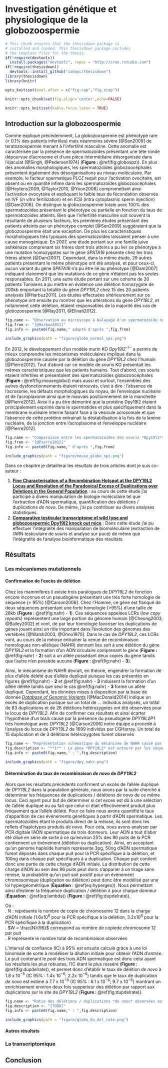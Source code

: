 # Investigation génétique et physiologique de la globozoospermie {#globo}  

```r
# This chunk ensures that the thesisdown package is
# installed and loaded. This thesisdown package includes
# the template files for the thesis.
if(!require(devtools))
  install.packages("devtools", repos = "http://cran.rstudio.com")
if(!require(thesisdown))
  devtools::install_github("ismayc/thesisdown")
library(thesisdown)
library(knitr)

opts_knit$set(eval.after = c("fig.cap","fig.scap"))

knitr::opts_chunk$set(fig.align='center',echo=FALSE)

knitr::opts_knit$set(kable.force.latex = TRUE)

```

## Introduction sur la globozoospermie  

Comme expliqué précédemment, La globozoospermie est phénotype rare (< 0.1% des patients infertiles) mais néanmoins sévère [@Sen2009] de teratozoospermie menant à l'infertilité masculine. Cette anomalie est caractérisée par la présence de spermatozoïdes présentant une tête ronde dépourvue d'acrosome et d'une pièce intermédiaire désorganisée dans l'éjaculat [@Singh, @Pedersen1974] (**Figure : **\@ref(fig:globospz)). En plus des anomalies morphologiques, les spermatozoïdes globozoocéphales présentent également des désorganisations au niveau moléculaire. Par exemple, le facteur spermatique PLC$\zeta$ requit pour l'activation ovocitaire, est absent ou en quantité infime dans les spermatozoïdes globozoocéphales [@Heytens2009, @Taylor2010, @Yoon2008] compromettant ainsi l'activation ovocytaire et expliquant le faible taux de fécondation observés en IVF (*in vitro* fertilization) et en ICSI (intra cytoplasmic sperm injection) [@Dam2006]. On distingue la globozoospermie totale avec 100% des spermatozoïdes présentant le phénotype ou partielle en fonction du taux de spermatozoïdes atteints. Bien que l'infertilité masculine soit souvent la résultante de plusieurs facteurs, les premières études présentant des patients atteints par un phénotype complet [@Sen2009] suggéraient que la globozoospermie était une exception. De plus les caractéristiques morphologiques très typiques des spermatozoïdes laissaient penser à une cause monogénique. En 2007, une étude portant sur une famille juive ashkénaze comprenant six frères dont trois atteins a pu lier ce phénotype à une mutation homozygotes sur le gène *SPATA16* présente chez les trois frères atteint [@Dam2007]. Cependant, dans la même étude, 29 autres patients présentant le même phénotype ont été analysé, et pour ceux-ci, aucun variant du gène *SPATA16* n'a pu être lié au phénotype [@Dam2007] indiquant clairement que les mutations de ce gène n'étaient pas les seules responsables. En 2011, une autre étude portant sur une cohorte de 20 patients Tunisiens a pu mettre en évidence une délétion homozygote de 200kb emportant la totalité du gène *DPY19L2* chez 15 des 20 patients analysés [@Harbuz2011]. Les études effectuées ultérieurement sur ce phénotype ont ensuite pu montrer que les altérations du gène *DPY19L2*, et notamment cette délétion, étaient responsables de la majorité des cas de globozoospermie [@Ray2011, @ElInati2012].  

```r

fig.name <- "Observation au microscope à balayage d'un spermatozoïde normal (**A**) et d'un spermatozoïde globozoocéphale (**B**) (changer les photos avec celles sur lesquelles on voit l'acrosome colorés)"
fig.from <- "[@Harbuz2011]"
fig.info <- paste0(fig.name," adapté d'après ",fig.from)

include_graphics(path = "figure/globo_normal_spz.png")

```

En 2012, le développement d'un modèle murin KO *Dpy19l2*$^{-/-}$ a permis de mieux comprendre les mécanismes moléculaires impliqué dans la globozoospermie causée par la délétion du gène *DPY19L2* chez l'humain [@Pierre2012]. Tout d'abord car ce modèle de souris KO présentait les mêmes caractéristiques que les patients humains. Tout d'abord, ces souris étaient infertiles et présentaient des spermatozoïdes globozoocéphales (**Figure : **\@ref(fig:mouseglobo)) mais aussi et surtout, l'ensembles des autres dysfonctionnements étaient retrouvés, c'est à dire : l'absence de l'acrosome, les défauts morphologiques du noyau, de l'enveloppe nucléaire et de l'acroplaxome ainsi que le mauvais positionnement de la manchette [@Pierre2012]. Ainsi il a pu être démontré que la protéine Dpy19l2 étaient principalement exprimé dans le spermatides et plus spécifiquement dans la membrane nucléaire interne faisant face à la vésicule acrosomale et que l'absence de cette protéine entrainait la déstabilisation à la fois de la lamine nucléaire, de la jonction entre l'acroplaxome et l'enveloppe nucléaire [@Pierre2012]. 

```r

fig.name <- "Comparaison entre les spermatozoïdes des souris *Dpy19l2*$^{-/-}$ (à gauche) et les souris sauvages *Dpy19l2*$^{+/+}$ (à droite)"
fig.from <- "[@Pierre2012]"
fig.info <- paste0(fig.name," d'après ",fig.from)

include_graphics(path = "figure/mouse_globo_spz.png")


```

Dans ce chapitre je détaillerai les résultats de trois articles dont je suis co-auteur : 

1. [**Fine Characterisation of a Recombination Hotspot at the DPY19L2 Locus and Resolution of the Paradoxical Excess of Duplications over Deletions in the General Population**](#mecamut) : au cours de cette étude j'ai participé à divers manipulation de biologie moléculaire tel que l'extraction d'ADN spermatique, quantification des délétions / duplications *de novo*. De même, j'ai pu contribuer au divers analyses statistiques.  
2. [**Comparative testicular transcriptome of wild type and globozoospermic Dpy19l2 knock out mice**](#transcriptome) : Dans cette étude j'ai pu effectuer l'intégralité des manipulation de biomoléculaire (extraction de l'ARN testiculaire de souris et analyse sur puce) de même que l'intégralité de l'analyse bioinformatique des résultats.  

\newpage

## Résultats  

### Les mécanismes mutationnels {#mecamut}

#### Confirmation de l'excès de délétion 

Chez les mammifères il existe trois paralogues de *DPY19L2* de fonction encore inconnue et un pseudogène présentant une très forte homologie de séquence (> 95%) [@Carson2006]. Chez l'Homme, ce gène est flanqué de deux séquences présentant une forte homologie (>95%) d'une taille de 28kb (**Figure : **\@ref(fig:nahr) - **1**). Ces séquences appelées LCRs (*low copy repeats*) représentent une large portion du génome humain [@Cheung2003, @Bailey2002] et vont, de par leur homologie favoriser les duplications de gènes jouant ainsi un rôle important dans l'évolution des génomes des vertébrés [@Walsh2003, @Ohno1970]. Dans le cas de *DPY19L2*, ces LCRs vont, au cours de la méiose entrainer la venue de recombinaison homologues non-allélique (NAHR) donnant lieu soit à une délétion du gène *DPY19L2* et la formation d'un ADN circulaire comprenant le gène (**Figure : **\@ref(fig:nahr) - **2**) soit à un allèle possédant deux copies du gène tandis que l'autre n'en possède aucune (**Figure : **\@ref(fig:nahr) - **3**).  

Ainsi, le mécanisme de NAHR devrait, en théorie, engendrer la formation de plus d'allèle délété que d'allèle dupliqué puisque les cas présentés en figures \@ref(fig:nahr) - **2** et \@ref(fig:nahr) - **3** induisent la formation d'un allèle délété tandis que seul le cas \@ref(fig:nahr) - **3** forme un allèle dupliqué. Cependant, les données mises à disposition par la base de donnée [*Database of Genomic Variants*](http://dgv.tcag.ca/dgv/app/home) [@MacDonald2014] indique un excès de duplication puisque sur un total de ... individus analysés, un totlal de 83 duplications et de 26 délétions hétérozygotes ont été observées pour le locus de *DPY19L2*. Afin de confirmer ces résultats et ainsi écarter l'hypothèse d'un biais causé par la présence du pseudogène *DPY19L2P1* très homologue avec *DPY19L2* [@Carson2006] notre équipe a procedé à l'analyse du locus de *DPY19L2* de 1699 individus par CGHarray. Un total de 15 duplication et de 3 délétions hétérozygotes furent observés  

```r

fig.name <- "Représentation schématique du mécanisme de NAHR causé par les séquences LCR flanquant le gène *DPY19L2*"
fig.description <- "**1** : Le gène *DPY19L2* est entouré par les séquences LCR1 et LCR2 qui correspondent respectivement au LCR centromérique et télomérique. Ces LCRs sont séparés par environs 200kb et chacun d'eux mesurent approximativement 28kb. **2** : NAHR résultant du mauvais alignement des LCRs 1 et 2 du même chromatide entrainant la formation d'un allèle délété (a) et d'un ADN circulaire comprenant le gène *DPY19L2*. Cet ADN circulaire sera éliminé au cours du cycle cellulaire. **3** : NAHR résultant du mauvais alignement des LCRs 1 et 2 provenant de deux chromatides différents conduisant à la formation d'un allèle délété (a) et d'un allèle dupliqué (b)"
fig.info <- paste0(fig.name," : ",fig.description)

include_graphics(path = "figure/dpy_nahr.png")

```

#### Détermination du taux de recombinaison *de novo* de *DPY19L2*  

Alors que les résultats précédents confirment un excès de l'allèle dupliqué de *DPY19L2* dans la population générale, nous avons par la suite cherché à déterminer les fréquences de duplications / délétions *de novo* de ce même locus. Ceci ayant pour but de déterminer si cet exces est dû à une séléction de l'allèle dupliqué ou au fait que celui-ci était effectivement produit plus fréquement que l'allèle délété. Pour ce faire nous avons quantifié le taux d'apparition de ces événements génétiques à partir d'ADN spermatique. Les spermatozoïdes étant le produits direct de la méiose, ils sont donc les reflets d'haplotypes produits *de novo*. Pour cela, nous avons analyser par PCR digitale l'ADN spermatique de trois donneurs. Leur ADN a tout d'abor été dilué en série de sorte à ce qu'environ 25% des 96 puits de la PCR contiennent un événement (délétion ou duplication). Ainsi, en acceptant qu'un génome haploïde humain représente 3pg, 50ng d'ADN spermatique furent déposés dans chaque puit pour la PCR spécifique à la délétion, et 100ng dans chaque puit spécifiques à a duplication. Chaque puit contient donc une partie de cette charge d'ADN initiale. La distribution de cette charge d'ADN au sein des 96 puits peut donc s'apparier à un tirage sans remise, la probabilité qu'un puit soit positif pour un événement chromosomique (duplication ou délétion) peut donc être modélisé par une loi hypergéométrique (**Équation** : \@ref(eq:hypergeo)). Nous permettant ainsi d'estimer la fréquence duplication / délétion $\lambda$ pour chaque donneur (**Équation** : \@ref(eq:lambda)) (**Figure : **\@ref(fig:dupdelrate)).  

\begin{equation} 
\frac{\frac{(N - R)!}{W!(N-R-W)!}}{\frac{N!}{W!(N-W)!}} = \frac{(N-R)!(N-W)!}{N!(N-W-R)!} = \prod_{i=0}^{R-1}{\frac{N-W-i}{N-i}}
(\#eq:hypergeo)
\end{equation}

\begin{equation} 
\lambda = \frac{R}{N}
(\#eq:lambda)
\end{equation}

Où :  
. $N$ : représente le nombre de copie de chromosome 12 dans la charge d'ADN initiale (1.6x10${^6}$ pour la PCR spécifique à la délétion, 3.2x10${^6}$ pour la PCR spécifique à la duplication)    
. $W = \frac{N}{96}$ correspond au nombre de copiede chromosome 12 par puit  
. $R$ représente le nombre total de recombinaison observées  

L'interval de confiance (IC) à 95% est ensuite calculé grâce à une loi binomiale de sorte à modéliser la dilution initiale pour obtenir l'ADN d'*entrée*. Le puit contenant le *pool* des trois ADN spermatique est donc celui ayant les résultats les plus robustes, l'IC étant le plus resséré (**Figure : **\@ref(fig:dupdelrate)), et permet donc d'établir le taux de délétion *de novo* à 1.8 x 10$^{-5}$ (IC 95% : 1.4x 10$^{-6}$; 2.2x 10$^{-6}$) tandis que le taux de duplication *de novo* est estimé à 7.7 x 10$^{-6}$ (IC 95% : 6.1 x 10$^{-6}$; 9.7 x 10$^{-6}$) montrant un enrichisement environ deux fois supperieur des délétion par rapport aux duplications sur le site de *DPY19L2* (**Figure : **\@ref(fig:dupdelrate)).  

```r

fig.name <- "Ratio des délétions / duplications *de novo* observées au locus *DPY19L2* déterminé par PCR digital à partir d'ADN spermatique de trois donneurs"
fig.description <- "[TODO]"
fig.info <- paste0(fig.name," : ",fig.description)

include_graphics(path = "figure/globo_du_del_rate.png")

```

#### Autres résultats  


<!-- ### Les anomalies épigénétiques : (PLCzeta, compaction, fragmentation) -->

### La transcriptomique {#transcriptome}


\begin{flushleft} 
\includegraphics[width=7.5in]{/home/karaout/MaThese/index/bib/12610_2013_Article_8.pdf}
\newpage
\end{flushleft}  





## Conclusion  

